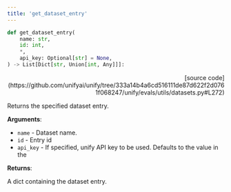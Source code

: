 ```yaml
---
title: 'get_dataset_entry'
---
```


```python
def get_dataset_entry(
    name: str,
    id: int,
    *,
    api_key: Optional[str] = None,
) -> List[Dict[str, Union[int, Any]]]:
```

<p align="right">[source code](https://github.com/unifyai/unify/tree/333a14b4a6cd516111de87d622f2d0761f068247/unify/evals/utils/datasets.py#L272)</p>

Returns the specified dataset entry.

**Arguments**:

- `name` - Dataset name.
- `id` - Entry id
- `api_key` - If specified, unify API key to be used. Defaults to the value in the



**Returns**:

A dict containing the dataset entry.